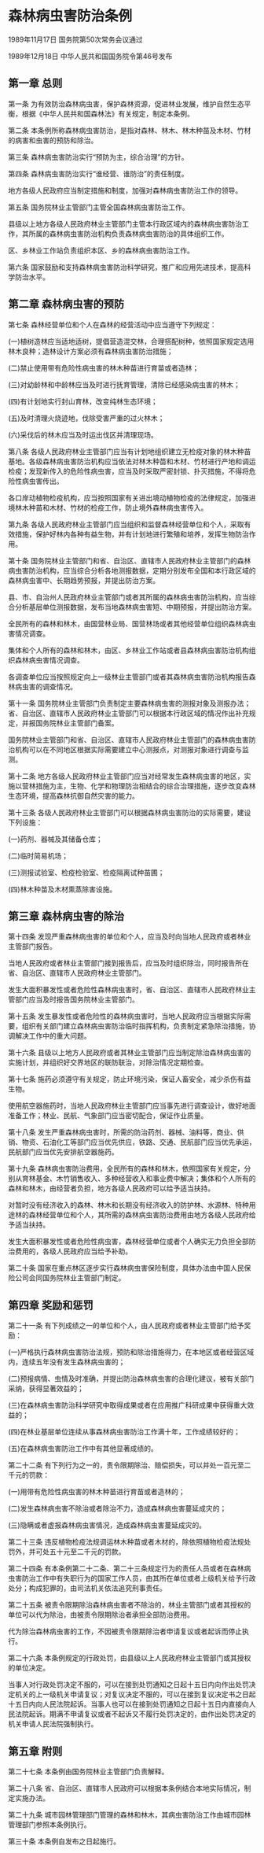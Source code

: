 # 森林病虫害防治条例

1989年11月17日 国务院第50次常务会议通过

1989年12月18日 中华人民共和国国务院令第46号发布　

  

## 第一章 总则

第一条 为有效防治森林病虫害，保护森林资源，促进林业发展，维护自然生态平衡，根据《中华人民共和国森林法》有关规定，制定本条例。

第二条 本条例所称森林病虫害防治，是指对森林、林木、林木种苗及木材、竹材的病害和虫害的预防和除治。

第三条 森林病虫害防治实行“预防为主，综合治理”的方针。

第四条 森林病虫害防治实行“谁经营、谁防治”的责任制度。

地方各级人民政府应当制定措施和制度，加强对森林病虫害防治工作的领导。

第五条 国务院林业主管部门主管全国森林病虫害防治工作。

县级以上地方各级人民政府林业主管部门主管本行政区域内的森林病虫害防治工作，其所属的森林病虫害防治机构负责森林病虫害防治的具体组织工作。

区、乡林业工作站负责组织本区、乡的森林病虫害防治工作。

第六条 国家鼓励和支持森林病虫害防治科学研究，推广和应用先进技术，提高科学防治水平。

## 第二章 森林病虫害的预防

第七条 森林经营单位和个人在森林的经营活动中应当遵守下列规定：

(一)植树造林应当适地适树，提倡营造混交林，合理搭配树种，依照国家规定选用林木良种；造林设计方案必须有森林病虫害防治措施；

(二)禁止使用带有危险性病虫害的林木种苗进行育苗或者造林；

(三)对幼龄林和中龄林应当及时进行抚育管理，清除已经感染病虫害的林木；

(四)有计划地实行封山育林，改变纯林生态环境；

(五)及时清理火烧迹地，伐除受害严重的过火林木；

(六)采伐后的林木应当及时运出伐区并清理现场。

第八条 各级人民政府林业主管部门应当有计划地组织建立无检疫对象的林木种苗基地。各级森林病虫害防治机构应当依法对林木种苗和木材、竹材进行产地和调运检疫；发现新传入的危险性病虫害，应当及时采取严密封锁、扑灭措施，不得将危险性病虫害传出。

各口岸动植物检疫机构，应当按照国家有关进出境动植物检疫的法律规定，加强进境林木种苗和木材、竹材的检疫工作，防止境外森林病虫害传入。

第九条 各级人民政府林业主管部门应当组织和监督森林经营单位和个人，采取有效措施，保护好林内各种有益生物，并有计划地进行繁殖和培养，发挥生物防治作用。

第十条 国务院林业主管部门和省、自治区、直辖市人民政府林业主管部门的森林病虫害防治机构，应当综合分析各地测报数据，定期分别发布全国和本行政区域的森林病虫害中、长期趋势预报，并提出防治方案。

县、市、自治州人民政府林业主管部门或者其所属的森林病虫害防治机构，应当综合分析基层单位测报数据，发布当地森林病虫害短、中期预报，并提出防治方案。

全民所有的森林和林木，由国营林业局、国营林场或者其他经营单位组织森林病虫害情况调查。

集体和个人所有的森林和林木，由区、乡林业工作站或者县森林病虫害防治机构组织森林病虫害情况调查。

各调查单位应当按照规定向上一级林业主管部门或者其森林病虫害防治机构报告森林病虫害的调查情况。

第十一条 国务院林业主管部门负责制定主要森林病虫害的测报对象及测报办法；省、自治区、直辖市人民政府林业主管部门可以根据本行政区域的情况作出补充规定，并报国务院林业主管部门备案。

国务院林业主管部门和省、自治区、直辖市人民政府林业主管部门的森林病虫害防治机构可以在不同地区根据实际需要建立中心测报点，对测报对象进行调查与监测。

第十二条 地方各级人民政府林业主管部门应当对经常发生森林病虫害的地区，实施以营林措施为主，生物、化学和物理防治相结合的综合治理措施，逐步改变森林生态环境，提高森林抗御自然灾害的能力。

第十三条 各级人民政府林业主管部门可以根据森林病虫害防治的实际需要，建设下列设施：

(一)药剂、器械及其储备仓库；

(二)临时简易机场；

(三)测报试验室、检疫检验室、检疫隔离试种苗圃；

(四)林木种苗及木材熏蒸除害设施。

## 第三章 森林病虫害的除治

第十四条 发现严重森林病虫害的单位和个人，应当及时向当地人民政府或者林业主管部门报告。

当地人民政府或者林业主管部门接到报告后，应当及时组织除治，同时报告所在省、自治区、直辖市人民政府林业主管部门。

发生大面积暴发性或者危险性森林病虫害时，省、自治区、直辖市人民政府林业主管部门应当及时报告国务院林业主管部门。

第十五条 发生暴发性或者危险性的森林病虫害时，当地人民政府应当根据实际需要，组织有关部门建立森林病虫害防治临时指挥机构，负责制定紧急除治措施，协调解决工作中的重大问题。

第十六条 县级以上地方人民政府或者其林业主管部门应当制定除治森林病虫害的实施计划，并组织好交界地区的联防联治，对除治情况定期检查。

第十七条 施药必须遵守有关规定，防止环境污染，保证人畜安全，减少杀伤有益生物。

使用航空器施药时，当地人民政府林业主管部门应当事先进行调查设计，做好地面准备工作；林业、民航、气象部门应当密切配合，保证作业质量。

第十八条 发生严重森林病虫害时，所需的防治药剂、器械、油料等，商业、供销、物资、石油化工等部门应当优先供应，铁路、交通、民航部门应当优先承运，民航部门应当优先安排航空器施药。

第十九条 森林病虫害防治费用，全民所有的森林和林木，依照国家有关规定，分别从育林基金、木竹销售收入、多种经营收入和事业费中解决；集体和个人所有的森林和林木，由经营者负担，地方各级人民政府可以给予适当扶持。

对暂时没有经济收入的森林、林木和长期没有经济收入的防护林、水源林、特种用途林的森林经营单位和个人，其所需的森林病虫害防治费用由地方各级人民政府给予适当扶持。

发生大面积暴发性或者危险性病虫害，森林经营单位或者个人确实无力负担全部防治费用的，各级人民政府应当给予补助。

第二十条 国家在重点林区逐步实行森林病虫害保险制度，具体办法由中国人民保险公司会同国务院林业主管部门制定。

## 第四章 奖励和惩罚

第二十一条 有下列成绩之一的单位和个人，由人民政府或者林业主管部门给予奖励：

(一)严格执行森林病虫害防治法规，预防和除治措施得力，在本地区或者经营区域内，连续五年没有发生森林病虫害的；

(二)预报病情、虫情及时准确，并提出防治森林病虫害的合理化建议，被有关部门采纳，获得显著效益的；

(三)在森林病虫害防治科学研究中取得成果或者在应用推广科研成果中获得重大效益的；

(四)在林业基层单位连续从事森林病虫害防治工作满十年，工作成绩较好的；

(五)在森林病虫害防治工作中有其他显著成绩的。

第二十二条 有下列行为之一的，责令限期除治、赔偿损失，可以并处一百元至二千元的罚款：

(一)用带有危险性病虫害的林木种苗进行育苗或者造林的；

(二)发生森林病虫害不除治或者除治不力，造成森林病虫害蔓延成灾的；

(三)隐瞒或者虚报森林病虫害情况，造成森林病虫害蔓延成灾的。

第二十三条 违反植物检疫法规调运林木种苗或者木材的，除依照植物检疫法规处罚外，并可处五十元至二千元的罚款。

第二十四条 有本条例第二十二条、第二十三条规定行为的责任人员或者在森林病虫害防治工作中有失职行为的国家工作人员，由其所在单位或者上级机关给予行政处分；构成犯罪的，由司法机关依法追究刑事责任。

第二十五条 被责令限期除治森林病虫害者不除治的，林业主管部门或者其授权的单位可以代为除治，由被责令限期除治者承担全部防治费用。

代为除治森林病虫害的工作，不因被责令限期除治者申请复议或者起诉而停止执行。

第二十六条 本条例规定的行政处罚，由县级以上人民政府林业主管部门或其授权的单位决定。

当事人对行政处罚决定不服的，可以在接到处罚通知之日起十五日内向作出处罚决定机关的上一级机关申请复议；对复议决定不服的，可以在接到复议决定书之日起十五日内向人民法院起诉。当事人也可以在接到处罚通知之日起十五日内直接向人民法院起诉。期满不申请复议或者不起诉又不履行处罚决定的，由作出处罚决定的机关申请人民法院强制执行。

## 第五章 附则

第二十七条 本条例由国务院林业主管部门负责解释。

第二十八条 省、自治区、直辖市人民政府可以根据本条例结合本地实际情况，制定实施办法。

第二十九条 城市园林管理部门管理的森林和林木，其病虫害防治工作由城市园林管理部门参照本条例执行。

第三十条 本条例自发布之日起施行。